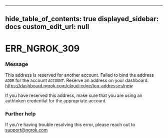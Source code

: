 
---
hide_table_of_contents: true
displayed_sidebar: docs
custom_edit_url: null
---


# ERR_NGROK_309

### Message
This address is reserved for another account.
Failed to bind the address `ADDR` for the account `ACCOUNT`.
Reserve an address on your dashboard: https://dashboard.ngrok.com/cloud-edge/tcp-addresses/new

If you have reserved this address, make sure that you are using an
authtoken credential for the appropriate account.

### Further help
If you're having trouble resolving this error, please reach out to [support@ngrok.com](mailto:support@ngrok.com?subject=Help%20with%20ERR_NGROK_309)


<ErrorDetails error='err_ngrok_309' />
